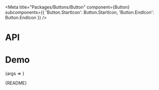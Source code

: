 
<Meta
  title="Packages/Buttons/Button"
  component={Button}
  subcomponents={{ 'Button.StartIcon': Button.StartIcon, 'Button.EndIcon': Button.EndIcon }}
/>

# API

<ArgsTable />

# Demo

<Canvas>
  <Story
    name="Button"
    args={{ children: 'Text', hasStartIcon: false, hasEndIcon: false }}
    argTypes={{
      disabled: { control: 'boolean' },
      isEndIconRotated: {
        name: 'isRotated',
        control: 'boolean',
        table: { category: 'Button.EndIcon' }
      },
      isStartIconRotated: {
        name: 'isRotated',
        control: 'boolean',
        table: { category: 'Button.StartIcon' }
      },
      hasStartIcon: { name: 'Button.StartIcon', table: { category: 'Story' } },
      hasEndIcon: { name: 'Button.EndIcon', table: { category: 'Story' } }
    }}
    parameters={{
      design: {
        allowFullscreen: true,
        type: 'figma',
        url: 'https://www.figma.com/file/6g87L4FdKZTA3knt3Rsfdx/Garden?node-id=1494%3A1'
      }
    }}
  >
    {args => <ButtonStory {...args} />}
  </Story>
</Canvas>

<Markdown>{README}</Markdown>
